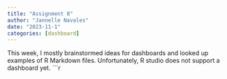 ```yaml
---
title: "Assignment 8"
author: "Jannelle Navales"
date: "2023-11-1"
categories: [dashboard]
---
```

This week, I mostly brainstormed ideas for dashboards and looked up examples of R Markdown files. Unfortunately, R studio does not support a dashboard yet.
```r







